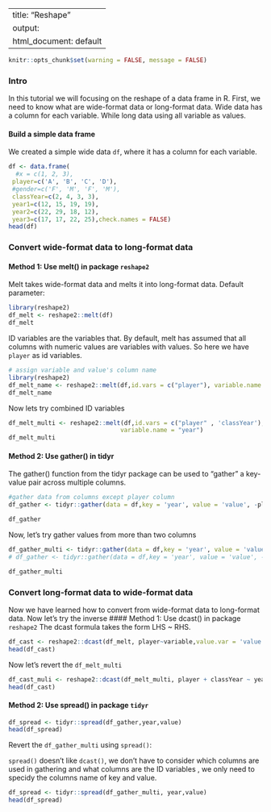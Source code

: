 
---
title: "Reshape"
output:
  html_document: default
---

```r
knitr::opts_chunk$set(warning = FALSE, message = FALSE)
```
### Intro

In this tutorial we will focusing on the reshape of a data frame in R.
First, we need to know what are wide-format data or long-format data. Wide data has a column for each variable. While long data using all variable as values.

#### Build a simple data frame

We created a simple wide data `df`, where it has a column for each variable. 

```r
df <- data.frame(
  #x = c(1, 2, 3), 
 player=c('A', 'B', 'C', 'D'),
 #gender=c('F', 'M', 'F', 'M'),
 classYear=c(2, 4, 3, 3),
 year1=c(12, 15, 19, 19),
 year2=c(22, 29, 18, 12),
 year3=c(17, 17, 22, 25),check.names = FALSE)
head(df)
``` 

### Convert wide-format data to long-format data

#### Method 1: Use melt() in package `reshape2` 

Melt takes wide-format data and melts it into long-format data.
Default parameter:

```r
library(reshape2)
df_melt <- reshape2::melt(df)
df_melt
```
ID variables are the variables that. By default, melt has assumed that all columns with numeric values are variables with values. So here we have `player`   as id variables.


```r
# assign variable and value's column name 
library(reshape2)
df_melt_name <- reshape2::melt(df,id.vars = c("player"), variable.name = "year",value.name = "value")
df_melt_name
```
Now lets try combined ID variables
```r
df_melt_multi <- reshape2::melt(df,id.vars = c("player" , 'classYear'), 
                               variable.name = "year")
df_melt_multi
```

#### Method 2: Use gather() in tidyr 

The gather() function from the tidyr package can be used to “gather” a key-value pair across multiple columns.

```r
#gather data from columns except player column
df_gather <- tidyr::gather(data = df,key = 'year', value = 'value', -player) 

df_gather
```


Now, let's try gather values from more than two columns

```r
df_gather_multi <- tidyr::gather(data = df,key = 'year', value = 'value', 3:5)
# df_gather <- tidyr::gather(data = df,key = 'year', value = 'value', -x) <- same 

df_gather_multi
```

### Convert long-format data to wide-format data
Now we have learned how to convert from wide-format data to long-format data. Now let's try the inverse
#### Method 1: Use dcast() in package `reshape2` 
The dcast formula takes the form LHS ~ RHS.

```r
df_cast <- reshape2::dcast(df_melt, player~variable,value.var = 'value')
head(df_cast)
```

Now let's revert the `df_melt_multi`
```r
df_cast_muli <- reshape2::dcast(df_melt_multi, player + classYear ~ year,value.var = 'value')
head(df_cast)
```

#### Method 2: Use spread() in package `tidyr`

```r
df_spread <- tidyr::spread(df_gather,year,value)
head(df_spread)
```

Revert the `df_gather_multi` using `spread()`:

`spread()` doesn't like `dcast()`, we don't have to consider which columns are used in gathering and what columns are the ID variables , we only need to specidy the columns name of key and value. 


```r
df_spread <- tidyr::spread(df_gather_multi, year,value)
head(df_spread)
```